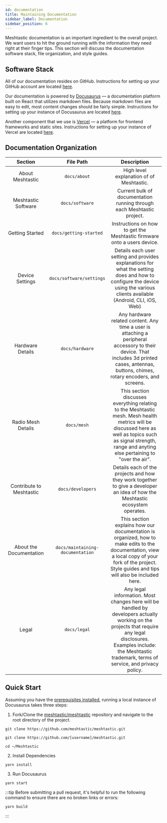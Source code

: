 ```yaml
---
id: documentation
title: Maintaining Documentation
sidebar_label: Documentation
sidebar_position: 6
---
```


Meshtastic documentation is an important ingredient to the overall project. We want users to hit the ground running with the information they need right at their finger tips. This section will discuss the documentation software stack, file organization, and style guides.

## Software Stack

All of our documentation resides on GitHub. Instructions for setting up your GitHub account are located [here](github).

Our documentation is powered by [Docusaurus](https://docusaurus.io) — a documentation platform built on React that utilizes markdown files. Because markdown files are easy to edit, most content changes should be fairly simple. Instructions for setting up your instance of Docusaurus are located [here](docusaurus).

Another component that we use is [Vercel](https://vercel.com) — a platform for frontend frameworks and static sites. Instructions for setting up your instance of Vercel are located [here](vercel).

## Documentation Organization

|         Section          |            File Path             |                                                                                                          Description                                                                                                          |
| :----------------------: | :------------------------------: | :---------------------------------------------------------------------------------------------------------------------------------------------------------------------------------------------------------------------------: |
|     About Meshtastic     |           `docs/about`           |                                                                                           High level explanation of of Meshtastic.                                                                                            |
|   Meshtastic Software    |         `docs/software`          |                                                                            Current bulk of documentation running through each Meshtastic project.                                                                             |
|     Getting Started      |      `docs/getting-started`      |                                                                            Instructions on how to get the Meshtastic firmware onto a users device.                                                                            |
|     Device Settings      |     `docs/software/settings`     |                          Details each user setting and provides explanations for what the setting does and how to configure the device using the various clients available (Android, CLI, iOS, Web)                           |
|     Hardware Details     |         `docs/hardware`          |                  Any hardware related content. Any time a user is attaching a peripheral accessory to their device. That includes 3d printed cases, antennas, buttons, chimes, rotary encoders, and screens.                  |
|    Radio Mesh Details    |           `docs/mesh`            |         This section discusses everything relating to the Meshtastic mesh. Mesh health metrics will be discussed here as well as topics such as signal strength, range and anyting else pertaining to "over the air".         |
| Contribute to Meshtastic |        `docs/developers`         |                                                 Details each of the projects and how they work together to give a developer an idea of how the Meshtastic ecosystem operates.                                                 |
| About the Documentation  | `docs/maintaining-documentation` |              This section explains how our documentation is organized, how to make edits to the documentation, view a local copy of your fork of the project. Style guides and tips will also be included here.               |
|          Legal           |           `docs/legal`           | Any legal information. Most changes here will be handled by developers actually working on the projects that require any legal disclosures. Examples include: the Meshtastic trademark, terms of service, and privacy policy. |

## Quick Start

Assuming you have the [prerequisites installed](serve-docs-locally#prerequisites), running a local instance of Docusaurus takes three steps:

1. Fork/Clone the [meshtastic/meshtastic](https://github.com/meshtastic/meshtastic) repository and navigate to the root directory of the project.

```shell title="Clone the project"
git clone https://github.com/meshtastic/meshtastic.git
```

```shell title="Clone fork of the project"
git clone https://github.com/[username]/meshtastic.git
```

```shell title="Change Directory"
cd ~/Meshtastic
```

2. Install Dependencies

```shell title="Install dependencies using Yarn"
yarn install
```

3. Run Docusaurus

```shell title="Run node.js server"
yarn start
```

:::tip
Before submitting a pull request, it's helpful to run the following command to ensure there are no broken links or errors:

```shell title="Build Project"
yarn build
```

:::
